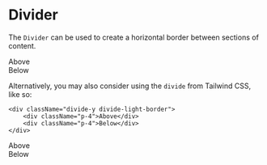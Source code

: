 
<Meta title="Common/Divider" />

<h1 className="mb-16 text-5xl">Divider</h1>

The `Divider` can be used to create a horizontal border between sections of content.

<Canvas>
	<Story name="Divider">
		<div className="flex flex-col gap-8">
			<div>Above</div>
			<Divider />
			<div>Below</div>
		</div>
	</Story>
</Canvas>

Alternatively, you may also consider using the `divide` from Tailwind CSS, like so:

```tsx
<div className="divide-y divide-light-border">
	<div className="p-4">Above</div>
	<div className="p-4">Below</div>
</div>
```

<div className="divide-y divide-light-border">
	<div className="p-8">Above</div>
	<div className="p-8">Below</div>
</div>

